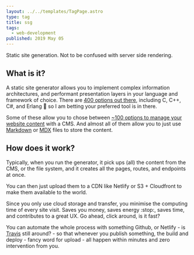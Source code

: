 ```yaml
---
layout: ../../templates/TagPage.astro
type: tag
title: ssg
tags:
  - web-development
published: 2019 May 05
---
```


<Abstract>

Static site generation. Not to be confused with server side rendering.

</Abstract>

## What is it?

A static site generator allows you to implement complex information architectures, and performant presentation layers in your language and framework of choice. There are [400 options out there](https://jamstack.org/generators/), including C, C++, C#, and Erlang :exploding_head: so I am betting your preferred tool is in there.

Some of these allow you to chose between [~100 options to manage your website content](https://jamstack.org/headless-cms/)
with a CMS. And almost all of them allow you to just use [Markdown](/tags/markdown) or [MDX](/tags/mdx) files to store the content.

## How does it work?

Typically, when you run the generator, it pick ups (all) the content from the CMS, or the file system, and it creates all the pages, routes, and endpoints at once.

You can then just upload them to a CDN like Netlify or S3 + Cloudfront to make them available to the world.

Since you only use cloud storage and transfer, you minimise the computing time of every site visit. Saves you money, saves energy :stop:, saves time, and contributes to a great UX. Go ahead, click around, is it fast?

You can automate the whole process with something Github, or Netlify - is [Travis](https://www.travis-ci.com/) still around? - so that whenever you publish something, the build and deploy - fancy word for upload - all happen within minutes and zero intervention from you.
